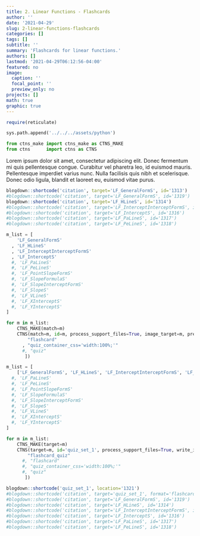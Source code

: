```yaml
---
title: 2. Linear Functions - Flashcards
author: ''
date: '2021-04-29'
slug: 2-linear-functions-flashcards
categories: []
tags: []
subtitle: ''
summary: 'Flashcards for linear functions.'
authors: []
lastmod: '2021-04-29T06:12:56-04:00'
featured: no
image:
  caption: ''
  focal_point: ''
  preview_only: no
projects: []
math: true
graphic: true
---
```

```r
require(reticulate)
```

```python
sys.path.append('../../../assets/python')

from ctns_make import ctns_make as CTNS_MAKE
from ctns      import ctns as CTNS
```

Lorem ipsum dolor sit amet, consectetur adipiscing elit. Donec fermentum mi quis pellentesque congue. Curabitur vel pharetra leo, id euismod mauris. Pellentesque imperdiet varius nunc. Nulla facilisis quis nibh et scelerisque. Donec odio ligula, blandit et laoreet eu, euismod vitae purus. 

```r
blogdown::shortcode('citation', target='LF_GeneralFormS', id='1313')
#blogdown::shortcode('citation', target='LF_GeneralFormS', id='1319')
blogdown::shortcode('citation', target='LF_HLineS', id='1314')
#blogdown::shortcode('citation', target='LF_InterceptInterceptFormS', id='1315')
#blogdown::shortcode('citation', target='LF_InterceptS', id='1316')
#blogdown::shortcode('citation', target='LF_PaLineS', id='1317')
#blogdown::shortcode('citation', target='LF_PeLineS', id='1318')
```

```python
m_list = [
    'LF_GeneralFormS'
  , 'LF_HLineS'
  , 'LF_InterceptInterceptFormS'
  , 'LF_InterceptS'
  #, 'LF_PaLineS'
  #, 'LF_PeLineS'
  #, 'LF_PointSlopeFormS'
  #, 'LF_SlopeFormulaS'
  #, 'LF_SlopeInterceptFormS'
  #, 'LF_SlopeS'
  #, 'LF_VLineS'
  #, 'LF_XInterceptS'
  #, 'LF_YInterceptS'
]

for m in m_list:
    CTNS_MAKE(match=m)
    CTNS(match=m, id=m, process_support_files=True, image_target=m, preview=True, encrypt=False, opt_ctns = [ 
        "flashcard"
      , "quiz_container_css='width:100%;'"
      #, "quiz" 
       ])
```

```python
m_list = [
    ['LF_GeneralFormS', 'LF_HLineS', 'LF_InterceptInterceptFormS', 'LF_InterceptS']
  #, 'LF_PaLineS'
  #, 'LF_PeLineS'
  #, 'LF_PointSlopeFormS'
  #, 'LF_SlopeFormulaS'
  #, 'LF_SlopeInterceptFormS'
  #, 'LF_SlopeS'
  #, 'LF_VLineS'
  #, 'LF_XInterceptS'
  #, 'LF_YInterceptS'
]

for m in m_list:
    CTNS_MAKE(target=m)
    CTNS(target=m, id='quiz_set_1', process_support_files=True, write_image=True, image_target=m, preview=True, encrypt=False, opt_ctns = [ 
        "flashcard_quiz"
      #, "flashcard"
      #, "quiz_container_css='width:100%;'"
      #, "quiz" 
       ])
```

```r
blogdown::shortcode('quiz_set_1', location='1321')
#blogdown::shortcode('citation', target='quiz_set_1', format='flashcard', layout='not-one-page', id='1313')
#blogdown::shortcode('citation', target='LF_GeneralFormS', id='1319')
#blogdown::shortcode('citation', target='LF_HLineS', id='1314')
#blogdown::shortcode('citation', target='LF_InterceptInterceptFormS', id='1315')
#blogdown::shortcode('citation', target='LF_InterceptS', id='1316')
#blogdown::shortcode('citation', target='LF_PaLineS', id='1317')
#blogdown::shortcode('citation', target='LF_PeLineS', id='1318')
```
